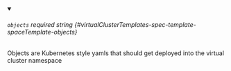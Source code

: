 
<details className="config-field" data-expandable="false" open>
<summary>

###### `objects` <span className="config-field-required" data-required="false">required</span> <span className="config-field-type">string</span> <span className="config-field-default"></span> <span className="config-field-enum"></span> {#virtualClusterTemplates-spec-template-spaceTemplate-objects}

Objects are Kubernetes style yamls that should get deployed into the virtual cluster namespace

</summary>



</details>
